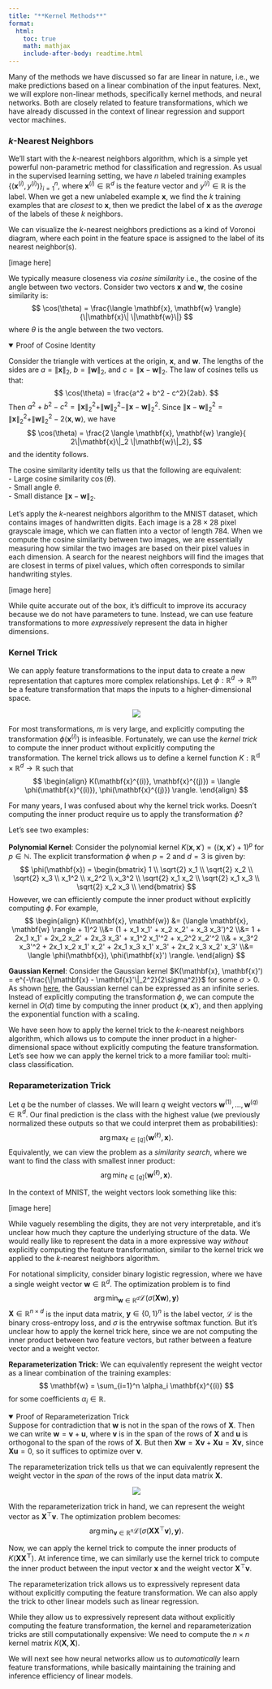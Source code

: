 ```yaml
---
title: "**Kernel Methods**"
format:
  html:
    toc: true
    math: mathjax
    include-after-body: readtime.html
---
```


Many of the methods we have discussed so far are linear in nature, i.e., we make predictions based on a linear combination of the input features. Next, we will explore non-linear methods, specifically kernel methods, and neural networks.
Both are closely related to feature transformations, which we have already discussed in the context of linear regression and support vector machines.

### $k$-Nearest Neighbors

We'll start with the $k$-nearest neighbors algorithm, which is a simple yet powerful non-parametric method for classification and regression.
As usual in the supervised learning setting, we have $n$ labeled training examples $\{(\mathbf{x}^{(i)}, y^{(i)})\}_{i=1}^n$, where $\mathbf{x}^{(i)} \in \mathbb{R}^d$ is the feature vector and $y^{(i)} \in \mathbb{R}$ is the label.
When we get a new unlabeled example $\mathbf{x}$, we find the $k$ training examples that are *closest* to $\mathbf{x}$, then we predict the label of $\mathbf{x}$ as the *average* of the labels of these $k$ neighbors.

We can visualize the $k$-nearest neighbors predictions as a kind of Voronoi diagram, where each point in the feature space is assigned to the label of its nearest neighbor(s).

[image here]

We typically measure closeness via *cosine similarity* i.e., the cosine of the angle between two vectors.
Consider two vectors $\mathbf{x}$ and $\mathbf{w}$, the cosine similarity is:
$$
\cos(\theta) = \frac{\langle \mathbf{x}, \mathbf{w} \rangle}{\|\mathbf{x}\| \|\mathbf{w}\|}
$$
where $\theta$ is the angle between the two vectors.

::: {.proof-block}
<details open>
<summary>Proof of Cosine Identity</summary>

Consider the triangle with vertices at the origin, $\mathbf{x}$, and $\mathbf{w}$.
The lengths of the sides are $a = \|\mathbf{x}\|_2$, $b = \|\mathbf{w}\|_2$, and $c = \|\mathbf{x} - \mathbf{w}\|_2$.
The law of cosines tells us that:
$$
\cos(\theta) = \frac{a^2 + b^2 - c^2}{2ab}.
$$
Then $a^2 + b^2 - c^2 = \|\mathbf{x}\|_2^2 + \|\mathbf{w}\|_2^2 - \|\mathbf{x} - \mathbf{w}\|_2^2$.
Since $\|\mathbf{x} - \mathbf{w}\|_2^2 = \|\mathbf{x}\|_2^2 + \|\mathbf{w}\|_2^2 - 2\langle \mathbf{x}, \mathbf{w} \rangle$, we have
$$
\cos(\theta) = \frac{2 \langle \mathbf{x}, \mathbf{w} \rangle}{ 2\|\mathbf{x}\|_2 \|\mathbf{w}\|_2},
$$
and the identity follows.

</details>
:::

The cosine similarity identity tells us that the following are equivalent:  
- Large cosine similarity $\cos(\theta)$.  
- Small angle $\theta$.    
- Small distance $\|\mathbf{x} - \mathbf{w}\|_2$.

Let's apply the $k$-nearest neighbors algorithm to the MNIST dataset, which contains images of handwritten digits.
Each image is a $28 \times 28$ pixel grayscale image, which we can flatten into a vector of length $784$.
When we compute the cosine similarity between two images, we are essentially measuring how similar the two images are based on their pixel values in each dimension.
A search for the nearest neighbors will find the images that are closest in terms of pixel values, which often corresponds to similar handwriting styles.

[image here]

While quite accurate out of the box, it's difficult to improve its accuracy because we do not have parameters to tune.
Instead, we can use feature transformations to more *expressively* represent the data in higher dimensions.

### Kernel Trick

We can apply feature transformations to the input data to create a new representation that captures more complex relationships.
Let $\phi: \mathbb{R}^d \to \mathbb{R}^m$ be a feature transformation that maps the inputs to a higher-dimensional space.

<center><img src="images/kernel_transform.svg" class="responsive-img"></center>

For most transformations, $m$ is very large, and explicitly computing the transformation $\phi(\mathbf{x}^{(i)})$ is infeasible.
Fortunately, we can use the *kernel trick* to compute the inner product without explicitly computing the transformation.
The kernel trick allows us to define a kernel function $K: \mathbb{R^d} \times \mathbb{R}^d \to \mathbb{R}$ such that
$$
\begin{align}
K(\mathbf{x}^{(i)}, \mathbf{x}^{(j)}) = \langle \phi(\mathbf{x}^{(i)}), \phi(\mathbf{x}^{(j)}) \rangle.
\end{align}
$$

For many years, I was confused about why the kernel trick works. Doesn't computing the inner product require us to apply the transformation $\phi$?

Let's see two examples:

**Polynomial Kernel**: Consider the polynomial kernel $K(\mathbf{x}, \mathbf{x}') = (\langle \mathbf{x}, \mathbf{x}' \rangle + 1)^p$ for $p \in \mathbb{N}$.
The explicit transformation $\phi$ when $p=2$ and $d=3$ is given by:
$$
\phi(\mathbf{x}) = \begin{bmatrix}
1 \\
\sqrt{2} x_1 \\
\sqrt{2} x_2 \\
\sqrt{2} x_3 \\
x_1^2 \\
x_2^2 \\
x_3^2 \\
\sqrt{2} x_1 x_2 \\
\sqrt{2} x_1 x_3 \\
\sqrt{2} x_2 x_3 \\
\end{bmatrix}
$$
However, we can efficiently compute the inner product without explicitly computing $\phi$. For example,
$$
\begin{align}
K(\mathbf{x}, \mathbf{w}) &= (\langle \mathbf{x}, \mathbf{w} \rangle + 1)^2
\\&= (1 + x_1 x_1' + x_2 x_2' + x_3 x_3')^2
\\&= 1 + 2x_1 x_1' + 2x_2 x_2' + 2x_3 x_3' + x_1^2 x_1'^2 + x_2^2 x_2'^2 
\\& + x_3^2 x_3'^2 + 2x_1 x_2 x_1' x_2' + 2x_1 x_3 x_1' x_3' + 2x_2 x_3 x_2' x_3'
\\&= \langle \phi(\mathbf{x}), \phi(\mathbf{x}') \rangle.
\end{align}
$$


**Gaussian Kernel**: Consider the Gaussian kernel $K(\mathbf{x}, \mathbf{x}') = e^{-\frac{\|\mathbf{x} - \mathbf{x}'\|_2^2}{2\sigma^2}}$ for some $\sigma > 0$.
As shown [here](https://en.wikipedia.org/wiki/Radial_basis_function_kernel), the Gaussian kernel can be expressed as an infinite series.
Instead of explicitly computing the transformation $\phi$, we can compute the kernel in $O(d)$ time by computing the inner product $\langle \mathbf{x}, \mathbf{x}' \rangle$, and then applying the exponential function with a scaling.

We have seen how to apply the kernel trick to the $k$-nearest neighbors algorithm, which allows us to compute the inner product in a higher-dimensional space without explicitly computing the feature transformation.
Let's see how we can apply the kernel trick to a more familiar tool: multi-class classification.

### Reparameterization Trick

Let $q$ be the number of classes.
We will learn $q$ weight vectors $\mathbf{w}^{(1)}, \ldots, \mathbf{w}^{(q)} \in \mathbb{R}^d$.
Our final prediction is the class with the highest value (we previously normalized these outputs so that we could interpret them as probabilities):
$$
\arg \max_{\ell \in [q]} \langle \mathbf{w}^{(\ell)}, \mathbf{x} \rangle.
$$
Equivalently, we can view the problem as a *similarity search*, where we want to find the class with smallest inner product:
$$
\arg \min_{\ell \in [q]} \langle \mathbf{w}^{(\ell)}, \mathbf{x} \rangle.
$$

In the context of MNIST, the weight vectors look something like this:

[image here]

While vaguely resembling the digits, they are not very interpretable, and it's unclear how much they capture the underlying structure of the data.
We would really like to represent the data in a more expressive way *without* explicitly computing the feature transformation, similar to the kernel trick we applied to the $k$-nearest neighbors algorithm.

For notational simplicity, consider binary logistic regression, where we have a single weight vector $\mathbf{w} \in \mathbb{R}^d$.
The optimization problem is to find
$$
\arg \min_{\mathbf{w} \in \mathbb{R}^{d}} \mathcal{L}(\sigma(\mathbf{Xw}), \mathbf{y})
$$
$\mathbf{X} \in \mathbb{R}^{n \times d}$ is the input data matrix, $\mathbf{y} \in \{0,1\}^n$ is the label vector, $\mathcal{L}$ is the binary cross-entropy loss, and $\sigma$ is the entrywise softmax function.
But it's unclear how to apply the kernel trick here, since we are not computing the inner product between two feature vectors, but rather between a feature vector and a weight vector.

**Reparameterization Trick:** We can equivalently represent the weight vector as a linear combination of the training examples:
$$
\mathbf{w} = \sum_{i=1}^n \alpha_i \mathbf{x}^{(i)}
$$
for some coefficients $\alpha_i \in \mathbb{R}$.

::: {.proof-block}
<details open>
<summary>Proof of Reparameterization Trick</summary>

Suppose for contradiction that $\mathbf{w}$ is not in the span of the rows of $\mathbf{X}$.
Then we can write $\mathbf{w} = \mathbf{v} + \mathbf{u}$, where $\mathbf{v}$ is in the span of the rows of $\mathbf{X}$ and $\mathbf{u}$ is orthogonal to the span of the rows of $\mathbf{X}$.
But then $\mathbf{X w} = \mathbf{Xv} + \mathbf{Xu} = \mathbf{Xv}$, since $\mathbf{Xu} = 0$, so it suffices to optimize over $\mathbf{v}$.
</details>
:::

The reparameterization trick tells us that we can equivalently represent the weight vector in the *span* of the rows of the input data matrix $\mathbf{X}$.


<center><img src="images/kernel_reparameterization.svg" class="responsive-img"></center>

With the reparameterization trick in hand, we can represent the weight vector as $\mathbf{X}^\top \mathbf{v}$.
The optimization problem becomes:
$$
\arg \min_{\mathbf{v} \in \mathbb{R}^{n}} \mathcal{L}(\sigma(\mathbf{X X}^\top \mathbf{v}), \mathbf{y}).
$$

Now, we can apply the kernel trick to compute the inner products of $K(\mathbf{X X^\top})$.
At inference time, we can similarly use the kernel trick to compute the inner product between the input vector $\mathbf{x}$ and the weight vector $\mathbf{X}^\top \mathbf{v}$.

The reparameterization trick allows us to expressively represent data without explicitly computing the feature transformation.
We can also apply the trick to other linear models such as linear regression.

While they allow us to expressively represent data without explicitly computing the feature transformation, the kernel and reparameterization tricks are still computationally expensive:
We need to compute the $n \times n$ kernel matrix $K(\mathbf{X}, \mathbf{X})$.

We will next see how neural networks allow us to *automatically* learn feature transformations, while basically maintaining the training and inference efficiency of linear models.

